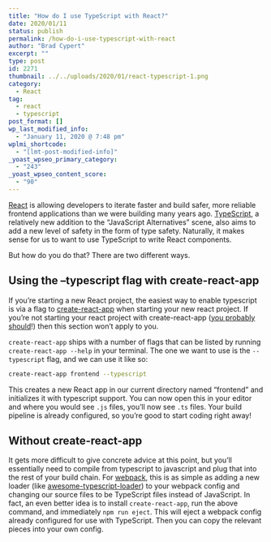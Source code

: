 ```yaml
---
title: "How do I use TypeScript with React?"
date: 2020/01/11
status: publish
permalink: /how-do-i-use-typescript-with-react
author: "Brad Cypert"
excerpt: ""
type: post
id: 2271
thumbnail: ../../uploads/2020/01/react-typescript-1.png
category:
  - React
tag:
  - react
  - typescript
post_format: []
wp_last_modified_info:
  - "January 11, 2020 @ 7:48 pm"
wplmi_shortcode:
  - "[lmt-post-modified-info]"
_yoast_wpseo_primary_category:
  - "243"
_yoast_wpseo_content_score:
  - "90"
---
```


[React](https://reactjs.org/) is allowing developers to iterate faster and build safer, more reliable frontend applications than we were building many years ago. [TypeScript](https://www.typescriptlang.org/), a relatively new addition to the “JavaScript Alternatives” scene, also aims to add a new level of safety in the form of type safety. Naturally, it makes sense for us to want to use TypeScript to write React components.

But how do you do that? There are two different ways.

## Using the –typescript flag with create-react-app

If you’re starting a new React project, the easiest way to enable typescript is via a flag to [create-react-app](https://github.com/facebook/create-react-app) when starting your new react project. If you’re not starting your react project with create-react-app ([you probably should](https://reactjs.org/docs/create-a-new-react-app.html#recommended-toolchains)!) then this section won’t apply to you.

`create-react-app` ships with a number of flags that can be listed by running `create-react-app --help` in your terminal. The one we want to use is the `--typescript` flag, and we can use it like so:

```bash
create-react-app frontend --typescript
```

This creates a new React app in our current directory named “frontend” and initializes it with typescript support. You can now open this in your editor and where you would see `.js` files, you’ll now see `.ts` files. Your build pipeline is already configured, so you’re good to start coding right away!

## Without create-react-app

It gets more difficult to give concrete advice at this point, but you’ll essentially need to compile from typescript to javascript and plug that into the rest of your build chain. For [webpack](https://webpack.js.org/), this is as simple as adding a new loader (like [awesome-typescript-loader](https://www.npmjs.com/package/awesome-typescript-loader/v/3.0.3)) to your webpack config and changing our source files to be TypeScript files instead of JavaScript. In fact, an even better idea is to install `create-react-app`, run the above command, and immediately `npm run eject`. This will eject a webpack config already configured for use with TypeScript. Then you can copy the relevant pieces into your own config.
